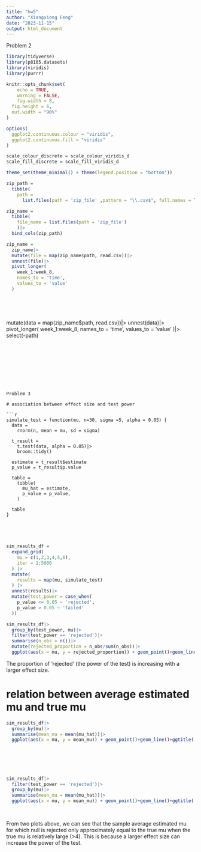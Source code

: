 ```yaml
---
title: "hw5"
author: "Xiangxiong Feng"
date: "2023-11-15"
output: html_document
---
```






Problem 2


```r
library(tidyverse)
library(p8105.datasets)
library(viridis)
library(purrr)

knitr::opts_chunk$set(
	echo = TRUE,
	warning = FALSE,
	fig.width = 8, 
  fig.height = 6,
  out.width = "90%"
)

options(
  ggplot2.continuous.colour = "viridis",
  ggplot2.continuous.fill = "viridis"
)

scale_colour_discrete = scale_colour_viridis_d
scale_fill_discrete = scale_fill_viridis_d

theme_set(theme_minimal() + theme(legend.position = "bottom"))


```

```r
zip_path = 
  tibble(
    path = 
      list.files(path = 'zip_file' ,pattern = "\\.csv$", full.names = TRUE))

```


```r
zip_name = 
  tibble(
    file_name = list.files(path = 'zip_file')
    )|>
  bind_cols(zip_path)

zip_name = 
  zip_name|>
  mutate(file = map(zip_name$path, read.csv))|>
  unnest(file)|>
  pivot_longer(
    week_1:week_8,
    names_to = 'time',
    values_to = 'value'
  )
  
  
  
  
```


  
  
  
  
  
  mutate(data = map(zip_name$path, read.csv))|>
  unnest(data)|>
  pivot_longer(
    week_1:week_8,
    names_to = 'time',
    values_to = 'value'
  )|>
  select(-path)
```









Problem 3

# association between effect size and test power

```r
simulate_test = function(mu, n=30, sigma =5, alpha = 0.05) {
  data =
    rnorm(n, mean = mu, sd = sigma)
  
  t_result = 
    t.test(data, alpha = 0.05)|>
    broom::tidy()
  
  estimate = t_result$estimate
  p_value = t_result$p.value
  
  table =
    tibble(
      mu_hat = estimate,
      p_value = p_value,
    )
  
  table
}





```

```r
sim_results_df = 
  expand_grid(
    mu = c(1,2,3,4,5,6),
    iter = 1:5000
  ) |> 
  mutate(
    results = map(mu, simulate_test)
  ) |> 
  unnest(results)|>
  mutate(test_power = case_when(
    p_value <= 0.05 ~ 'rejected',
    p_value > 0.05 ~ 'failed'
  ))


```

```r
sim_results_df|>
  group_by(test_power, mu)|>
  filter(test_power == 'rejected')|>
  summarise(n_obs = n())|>
  mutate(rejected_proportion = n_obs/sum(n_obs))|>
  ggplot(aes(x = mu, y = rejected_proportion)) + geom_point()+geom_line() + ggtitle('association between effect size and test power')
```


The proportion of 'rejected' (the power of the test) is increasing with a larger effect size.




# relation between average estimated mu and true mu
```r
sim_results_df|>
  group_by(mu)|>
  summarise(mean_mu = mean(mu_hat))|>
  ggplot(aes(x = mu, y = mean_mu)) + geom_point()+geom_line()+ggtitle('average estimated mu vs. true mu')
  
  
  
  
  
```




```r
sim_results_df|>
  filter(test_power == 'rejected')|>
  group_by(mu)|>
  summarise(mean_mu = mean(mu_hat))|>
  ggplot(aes(x = mu, y = mean_mu)) + geom_point()+geom_line()+ggtitle('average estimated mu when null is rejected vs. true mu')
  
  
```
  
From two plots above, we can see that the sample average estimated mu for which null is rejected only approximately equal to the true mu when the true mu is relatively large (>4).
This is because a larger effect size can increase the power of the test.

